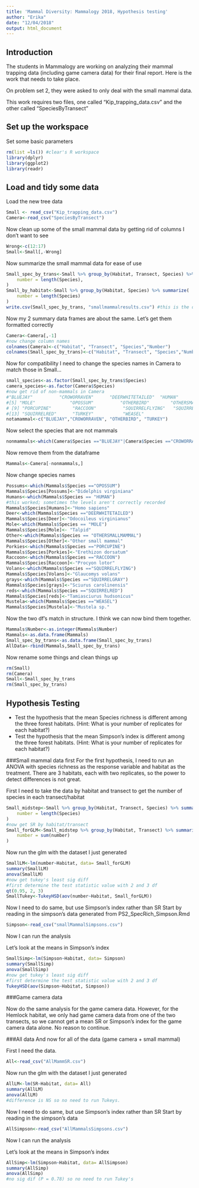 ```yaml
---
title: 'Mammal Diversity: Mammalogy 2018, Hypothesis testing'
author: "Erika"
date: "12/04/2018"
output: html_document
---
```

## Introduction
The students in Mammalogy are working on analyzing their mammal trapping data (including game camera data) for their final report.  Here is the work that needs to take place.

On problem set 2, they were asked to only deal with the small mammal data.  

This work requires two files, one called "Kip_trapping_data.csv" and the other called "SpeciesByTransect"

## Set up the workspace
Set some basic parameters 
```r
rm(list =ls()) #clear's R workspace
library(dplyr)
library(ggplot2)
library(readr)

```

## Load and tidy some data
Load the new tree data
```r
Small <- read_csv("Kip_trapping_data.csv")
Camera<-read_csv("SpeciesByTransect")
```
Now clean up some of the small mammal data by getting rid of columns I don't want to see

```r
Wrong<-c(12:17)
Small<-Small[,-Wrong]
```
Now summarize the small mammal data for ease of use

```r
Small_spec_by_trans<-Small %>% group_by(Habitat, Transect, Species) %>% summarize(
	number = length(Species),
)
Small_by_habitat<-Small %>% group_by(Habitat, Species) %>% summarize(
	number = length(Species)
)
write.csv(Small_spec_by_trans, "smallmammalresults.csv") #this is the data set I need to work with for hyptothesis testing for PS2.  
```
Now my 2 summary data frames are about the same.  Let's get them formatted correctly

```r
Camera<-Camera[,-1]
#now change column names
colnames(Camera)<-c("Habitat", "Transect", "Species","Number")
colnames(Small_spec_by_trans)<-c("Habitat", "Transect", "Species","Number")
```
Now for compatibility I need to change the species names in Camera to match those in Small...

```r
small_species<-as.factor(Small_spec_by_trans$Species)
camera_species<-as.factor(Camera$Species)
#now get rid of non-mammals in Camera
#"BLUEJAY"          "CROWORRAVEN"      "DEERWHITETAILED"  "HUMAN"           
#[5] "MOLE"             "OPOSSUM"          "OTHERBIRD"        "OTHERSMALLMAMMAL"
# [9] "PORCUPINE"        "RACCOON"          "SQUIRRELFLYING"   "SQUIRRELGRAY"    
#[13] "SQUIRRELRED"      "TURKEY"           "WEASEL"          
notamammal<-c("BLUEJAY","CROWORRAVEN", "OTHERBIRD", "TURKEY")
```
Now select the species that are not mammals
```r
nonmammals<-which(Camera$Species =="BLUEJAY"|Camera$Species =="CROWORRAVEN"|Camera$Species =="OTHERBIRD"|Camera$Species =="TURKEY")
```
Now remove them from the dataframe
```r
Mammals<-Camera[-nonmammals,]
```

Now change species names

```r
Possums<-which(Mammals$Species =="OPOSSUM")
Mammals$Species[Possums]<-"Didelphis virginiana"
Humans<-which(Mammals$Species == "HUMAN")
#this worked; sometimes the levels aren't correctly recorded
Mammals$Species[Humans]<-"Homo sapiens"
Deer<-which(Mammals$Species =="DEERWHITETAILED")
Mammals$Species[Deer]<-"Odocoileus virginianus"
Mole<-which(Mammals$Species == "MOLE")
Mammals$Species[Mole]<- "Talpid"
Other<-which(Mammals$Species == "OTHERSMALLMAMMAL")
Mammals$Species[Other]<-"Other small mammal"
Porkies<-which(Mammals$Species =="PORCUPINE")
Mammals$Species[Porkies]<-"Erethizon dorsatum"
Raccoon<-which(Mammals$Species =="RACCOON")
Mammals$Species[Raccoon]<-"Procyon lotor"
Volans<-which(Mammals$Species =="SQUIRRELFLYING")
Mammals$Species[Volans]<-"Glaucomys volans"
grays<-which(Mammals$Species =="SQUIRRELGRAY")
Mammals$Species[grays]<-"Sciurus carolinensis"
reds<-which(Mammals$Species =="SQUIRRELRED")
Mammals$Species[reds]<-"Tamiasciurus hudsonicus"
Mustela<-which(Mammals$Species =="WEASEL")
Mammals$Species[Mustela]<-"Mustela sp."
```
Now the two df's match in structure.  I think we can now bind them together.

```r
Mammals$Number<-as.integer(Mammals$Number)
Mammals<-as.data.frame(Mammals)
Small_spec_by_trans<-as.data.frame(Small_spec_by_trans)
AllData<-rbind(Mammals,Small_spec_by_trans)
```
Now rename some things and clean things up
```r
rm(Small)
rm(Camera)
Small<-Small_spec_by_trans
rm(Small_spec_by_trans)
```
## Hypothesis Testing

* Test the hypothesis that the mean Species richness is different among the three forest habitats.  (Hint: What is your number of replicates for each habitat?)
* Test the hypothesis that the mean Simpson's index is different among the three forest habitats.  (Hint: What is your number of replicates for each habitat?)


###Small mammal data first
For the first hypothesis, I need to run an ANOVA with species richness as the response variable and habitat as the treatment.  There are 3 habitats, each with two replicates, so the power to detect differences is not great.

First I need to take the data by habitat and transect to get the number of species in each transect/habitat
```r
Small_midstep<-Small %>% group_by(Habitat, Transect, Species) %>% summarize(
	number = length(Species)
)
#now get SR by habitat/transect
Small_forGLM<-Small_midstep %>% group_by(Habitat, Transect) %>% summarize(
	number = sum(number)
)

```
Now run the glm with the dataset I just generated
```r
SmallLM<-lm(number~Habitat, data= Small_forGLM)
summary(SmallLM)
anova(SmallLM)
#now get tukey's least sig diff
#first determine the test statistic value with 2 and 3 df
qt(0.95, 2, 3)
SmallTukey<-TukeyHSD(aov(number~Habitat, Small_forGLM))

```
Now I need to do same, but use Simpson's index rather than SR
Start by reading in the simpson's data generated from PS2_SpecRich_Simpson.Rmd
```r
Simpson<-read_csv("smallMammalSimpsons.csv")
```
Now I can run the analysis

Let's look at the means in Simpson's index

```r
SmallSimp<-lm(Simpson~Habitat, data= Simpson)
summary(SmallSimp)
anova(SmallSimp)
#now get tukey's least sig diff
#first determine the test statistic value with 2 and 3 df
TukeyHSD(aov(Simpson~Habitat, Simpson))
```

###Game camera data

Now do the same analysis for the game camera data. However, for the Hemlock habitat, we only had game camera data from one of the two transects, so we cannot get a mean SR or Simpson's index for the game camera data alone.  No reason to continue.

###All data
And now for all of the data (game camera + small mammal)

First I need the data. 
```r
All<-read_csv("AllMammSR.csv")
```

Now run the glm with the dataset I just generated
```r
AllLM<-lm(SR~Habitat, data= All)
summary(AllLM)
anova(AllLM)
#difference is NS so no need to run Tukeys.
```
Now I need to do same, but use Simpson's index rather than SR
Start by reading in the simpson's data 
```r
AllSimpson<-read_csv("AllMammalsSimpsons.csv")
```
Now I can run the analysis

Let's look at the means in Simpson's index

```r
AllSimp<-lm(Simpson~Habitat, data= AllSimpson)
summary(AllSimp)
anova(AllSimp)
#no sig dif (P = 0.78) so no need to run Tukey's
```


